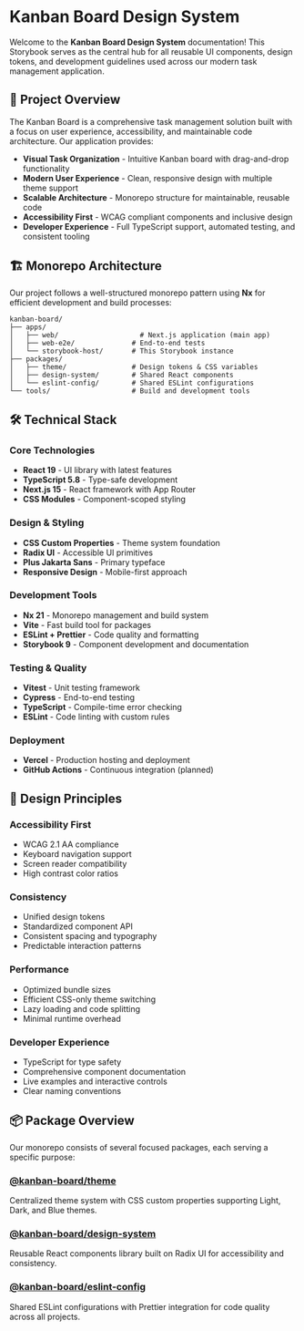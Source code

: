 
<Meta title="Introduction" />

# Kanban Board Design System

Welcome to the **Kanban Board Design System** documentation! This Storybook serves as the central hub for all reusable UI components, design tokens, and development guidelines used across our modern task management application.

## 🎯 Project Overview

The Kanban Board is a comprehensive task management solution built with a focus on user experience, accessibility, and maintainable code architecture. Our application provides:

- **Visual Task Organization** - Intuitive Kanban board with drag-and-drop functionality
- **Modern User Experience** - Clean, responsive design with multiple theme support
- **Scalable Architecture** - Monorepo structure for maintainable, reusable code
- **Accessibility First** - WCAG compliant components and inclusive design
- **Developer Experience** - Full TypeScript support, automated testing, and consistent tooling

## 🏗️ Monorepo Architecture

Our project follows a well-structured monorepo pattern using **Nx** for efficient development and build processes:

```
kanban-board/
├── apps/
│   ├── web/                    # Next.js application (main app)
│   ├── web-e2e/              # End-to-end tests
│   └── storybook-host/       # This Storybook instance
├── packages/
│   ├── theme/                # Design tokens & CSS variables
│   ├── design-system/        # Shared React components
│   └── eslint-config/        # Shared ESLint configurations
└── tools/                    # Build and development tools
```

## 🛠️ Technical Stack

### **Core Technologies**

- **React 19** - UI library with latest features
- **TypeScript 5.8** - Type-safe development
- **Next.js 15** - React framework with App Router
- **CSS Modules** - Component-scoped styling

### **Design & Styling**

- **CSS Custom Properties** - Theme system foundation
- **Radix UI** - Accessible UI primitives
- **Plus Jakarta Sans** - Primary typeface
- **Responsive Design** - Mobile-first approach

### **Development Tools**

- **Nx 21** - Monorepo management and build system
- **Vite** - Fast build tool for packages
- **ESLint + Prettier** - Code quality and formatting
- **Storybook 9** - Component development and documentation

### **Testing & Quality**

- **Vitest** - Unit testing framework
- **Cypress** - End-to-end testing
- **TypeScript** - Compile-time error checking
- **ESLint** - Code linting with custom rules

### **Deployment**

- **Vercel** - Production hosting and deployment
- **GitHub Actions** - Continuous integration (planned)

## 🎨 Design Principles

### **Accessibility First**

- WCAG 2.1 AA compliance
- Keyboard navigation support
- Screen reader compatibility
- High contrast color ratios

### **Consistency**

- Unified design tokens
- Standardized component API
- Consistent spacing and typography
- Predictable interaction patterns

### **Performance**

- Optimized bundle sizes
- Efficient CSS-only theme switching
- Lazy loading and code splitting
- Minimal runtime overhead

### **Developer Experience**

- TypeScript for type safety
- Comprehensive component documentation
- Live examples and interactive controls
- Clear naming conventions

## 📦 Package Overview

Our monorepo consists of several focused packages, each serving a specific purpose:

### **[@kanban-board/theme](?path=/docs/packages-theme--docs)**

Centralized theme system with CSS custom properties supporting Light, Dark, and Blue themes.

### **[@kanban-board/design-system](?path=/docs/packages-design-system--docs)**

Reusable React components library built on Radix UI for accessibility and consistency.

### **[@kanban-board/eslint-config](?path=/docs/packages-eslint-config--docs)**

Shared ESLint configurations with Prettier integration for code quality across all projects.
